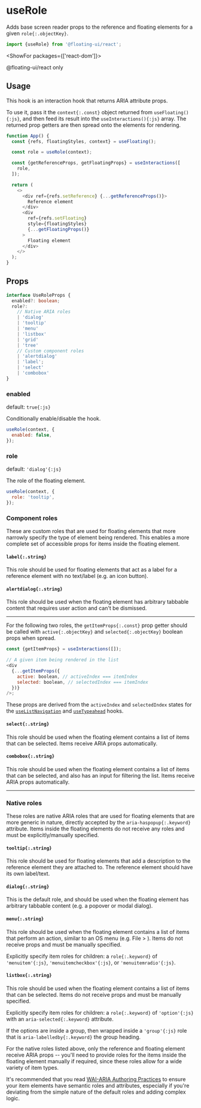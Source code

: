 <PageCard>

# useRole

Adds base screen reader props to the reference and floating
elements for a given `role{:.objectKey}`.

```js
import {useRole} from '@floating-ui/react';
```

<ShowFor packages={['react-dom']}>

<PackageLimited>@floating-ui/react only</PackageLimited>

</ShowFor>

</PageCard>

## Usage

This hook is an interaction hook that returns ARIA attribute
props.

To use it, pass it the `context{:.const}` object returned from
`useFloating(){:js}`, and then feed its result into the
`useInteractions(){:js}` array. The returned prop getters are
then spread onto the elements for rendering.

```js {4-8} /context/
function App() {
  const {refs, floatingStyles, context} = useFloating();

  const role = useRole(context);

  const {getReferenceProps, getFloatingProps} = useInteractions([
    role,
  ]);

  return (
    <>
      <div ref={refs.setReference} {...getReferenceProps()}>
        Reference element
      </div>
      <div
        ref={refs.setFloating}
        style={floatingStyles}
        {...getFloatingProps()}
      >
        Floating element
      </div>
    </>
  );
}
```

## Props

```ts
interface UseRoleProps {
  enabled?: boolean;
  role?:
    // Native ARIA roles
    | 'dialog'
    | 'tooltip'
    | 'menu'
    | 'listbox'
    | 'grid'
    | 'tree'
    // Custom component roles
    | 'alertdialog'
    | 'label';
    | 'select'
    | 'combobox'
}
```

### enabled

default: `true{:js}`

Conditionally enable/disable the hook.

```js
useRole(context, {
  enabled: false,
});
```

### role

default: `'dialog'{:js}`

The role of the floating element.

```js
useRole(context, {
  role: 'tooltip',
});
```

### Component roles

These are custom roles that are used for floating elements that
more narrowly specify the type of element being rendered. This
enables a more complete set of accessible props for items inside
the floating element.

#### `label{:.string}`

This role should be used for floating elements that act as a
label for a reference element with no text/label (e.g. an icon
button).

#### `alertdialog{:.string}`

This role should be used when the floating element has arbitrary
tabbable content that requires user action and can't be
dismissed.

---

For the following two roles, the `getItemProps{:.const}` prop
getter should be called with `active{:.objectKey}` and
`selected{:.objectKey}` boolean props when spread.

```js
const {getItemProps} = useInteractions([]);

// A given item being rendered in the list
<div
  {...getItemProps({
    active: boolean, // activeIndex === itemIndex
    selected: boolean, // selectedIndex === itemIndex
  })}
/>;
```

These props are derived from the `activeIndex` and
`selectedIndex` states for the
[`useListNavigation`](/docs/useListNavigation) and
[`useTypeahead`](/docs/useTypeahead) hooks.

#### `select{:.string}`

This role should be used when the floating element contains a
list of items that can be selected. Items receive ARIA props
automatically.

#### `combobox{:.string}`

This role should be used when the floating element contains a
list of items that can be selected, and also has an input for
filtering the list. Items receive ARIA props automatically.

---

### Native roles

These roles are native ARIA roles that are used for floating
elements that are more generic in nature, directly accepted by
the `aria-haspopup{:.keyword}` attribute. Items inside the
floating elements do not receive any roles and must be
explicitly/manually specified.

#### `tooltip{:.string}`

This role should be used for floating elements that add a
description to the reference element they are attached to. The
reference element should have its own label/text.

#### `dialog{:.string}`

This is the default role, and should be used when the floating
element has arbitrary tabbable content (e.g. a popover or modal
dialog).

#### `menu{:.string}`

This role should be used when the floating element contains a
list of items that perform an action, similar to an OS menu (e.g.
File > ). Items do not receive props and must be manually
specified.

<Notice title="Item roles">

Explicitly specify item roles for children: a `role{:.keyword}`
of `'menuitem'{:js}`, `'menuitemcheckbox'{:js}`, or
`'menuitemradio'{:js}`.

</Notice>

#### `listbox{:.string}`

This role should be used when the floating element contains a
list of items that can be selected. Items do not receive props
and must be manually specified.

<Notice title="Item roles">

Explicitly specify item roles for children: a `role{:.keyword}`
of `'option'{:js}` with an `aria-selected{:.keyword}` attribute.

If the options are inside a group, then wrapped inside a
`'group'{:js}` role that is `aria-labelledby{:.keyword}` the
group heading.

</Notice>

For the native roles listed above, only the reference and
floating element receive ARIA props -- you'll need to provide
roles for the items inside the floating element manually if
required, since these roles allow for a wide variety of item
types.

It's recommended that you read
[WAI-ARIA Authoring Practices](https://www.w3.org/TR/wai-aria-practices-1.2/)
to ensure your item elements have semantic roles and attributes,
especially if you're deviating from the simple nature of the
default roles and adding complex logic.
